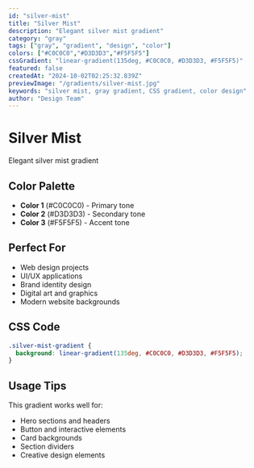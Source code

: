 ```yaml
---
id: "silver-mist"
title: "Silver Mist"
description: "Elegant silver mist gradient"
category: "gray"
tags: ["gray", "gradient", "design", "color"]
colors: ["#C0C0C0","#D3D3D3","#F5F5F5"]
cssGradient: "linear-gradient(135deg, #C0C0C0, #D3D3D3, #F5F5F5)"
featured: false
createdAt: "2024-10-02T02:25:32.839Z"
previewImage: "/gradients/silver-mist.jpg"
keywords: "silver mist, gray gradient, CSS gradient, color design"
author: "Design Team"
---
```


# Silver Mist

Elegant silver mist gradient

## Color Palette

- **Color 1** (#C0C0C0) - Primary tone
- **Color 2** (#D3D3D3) - Secondary tone
- **Color 3** (#F5F5F5) - Accent tone

## Perfect For

- Web design projects
- UI/UX applications
- Brand identity design
- Digital art and graphics
- Modern website backgrounds

## CSS Code

```css
.silver-mist-gradient {
  background: linear-gradient(135deg, #C0C0C0, #D3D3D3, #F5F5F5);
}
```

## Usage Tips

This gradient works well for:
- Hero sections and headers
- Button and interactive elements
- Card backgrounds
- Section dividers
- Creative design elements
